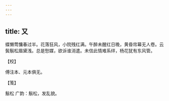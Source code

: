 ```yaml
---
---
---
```

title: 又
---







蝶懒莺慵春过半。花落狂风，小院残红满。午醉未醒红日晚，黄昏帘幕无人卷。云鬓鬅松眉黛浅。总是愁媒，欲诉谁消遣。未信此情难系绊，杨花犹有东风管。





【校】


傅注本、元本俱无。





【笺】


鬅松 广韵：鬅松，发乱貌。